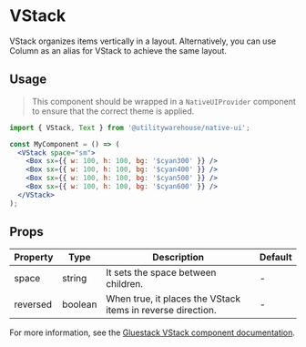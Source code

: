 
<Meta of={VStackStories} />

# VStack

VStack organizes items vertically in a layout. Alternatively, you can use Column as an alias for VStack to achieve the same layout.

## Usage

> This component should be wrapped in a `NativeUIProvider` component to ensure that the correct theme is applied.

<Canvas>
  <NativeUIProvider>
    <Center>
      <VStack space="sm">
        <Box sx={{ w: 100, h: 100, bg: '$cyan300' }} />
        <Box sx={{ w: 100, h: 100, bg: '$cyan400' }} />
        <Box sx={{ w: 100, h: 100, bg: '$cyan500' }} />
        <Box sx={{ w: 100, h: 100, bg: '$cyan600' }} />
      </VStack>
    </Center>
  </NativeUIProvider>
</Canvas>

```jsx
import { VStack, Text } from '@utilitywarehouse/native-ui';

const MyComponent = () => (
  <VStack space="sm">
    <Box sx={{ w: 100, h: 100, bg: '$cyan300' }} />
    <Box sx={{ w: 100, h: 100, bg: '$cyan400' }} />
    <Box sx={{ w: 100, h: 100, bg: '$cyan500' }} />
    <Box sx={{ w: 100, h: 100, bg: '$cyan600' }} />
  </VStack>
);
```

## Props

| Property | Type    | Description                                                 | Default |
| -------- | ------- | ----------------------------------------------------------- | ------- |
| space    | string  | It sets the space between children.                         | -       |
| reversed | boolean | When true, it places the VStack items in reverse direction. | -       |

For more information, see the [Gluestack VStack component documentation](https://gluestack.io/ui/docs/components/layout/vstack).
